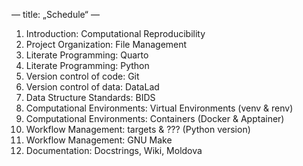 —
title: „Schedule“
—

1. Introduction: Computational Reproducibility
1. Project Organization: File Management
1. Literate Programming: Quarto
1. Literate Programming: Python
1. Version control of code: Git
1. Version control of data: DataLad
1. Data Structure Standards: BIDS
1. Computational Environments: Virtual Environments (venv & renv)
1. Computational Environments: Containers (Docker & Apptainer)
1. Workflow Management: targets & ??? (Python version)
1. Workflow Management: GNU Make
1. Documentation: Docstrings, Wiki, Moldova
